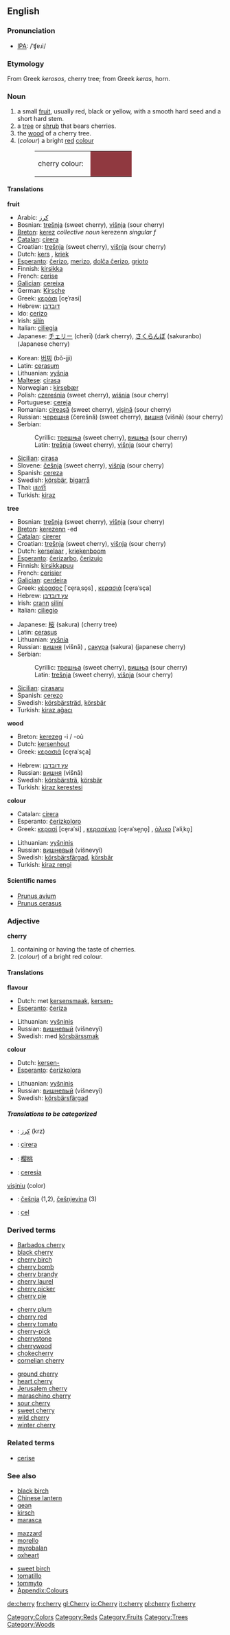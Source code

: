 {{wikipedia}}
==English==

===Pronunciation===
*[[IPA]]: /ˈʧɐɹi/

===Etymology===
From Greek ''kerosos'', cherry tree; from Greek ''keras'', horn.

===Noun===
{{en-noun-reg}}

#<!--NFruit-->a small [[fruit]], usually red, black or yellow, with a smooth hard seed and a short hard stem.
#<!--NTree-->a [[tree]] or [[shrub]] that bears cherries.
#<!--NWood-->the [[wood]] of a cherry tree.
#<!--NColour-->(''colour'') a bright [[red]] [[color|colour]]
#:<table><tr><td>cherry colour: &nbsp;</td><td bgcolor="#903940" width="80">&nbsp; </td></tr></table>

====Translations====
<!--NFruit-->'''fruit'''
{{top}}
*Arabic: [[كرز]] {{f}}
*Bosnian: [[trešnja#Bosnian|trešnja]] {{f}} (sweet cherry), [[višnja#Bosnian|višnja]] {{f}} (sour cherry)
*[[Breton]]: [[kerez]] ''collective noun'' kerezenn ''singular f'' 
*[[Catalan]]: [[cirera]] {{f}}
*Croatian: [[trešnja#Croatian|trešnja]] {{f}} (sweet cherry), [[višnja#Croatian|višnja]] {{f}} (sour cherry)
*Dutch: [[kers]] {{f}}, [[kriek]] {{f}}
*[[Esperanto]]: [[ĉerizo]], [[merizo]], [[dolĉa ĉerizo]], [[grioto]]
*Finnish: [[kirsikka]]
*French: [[cerise]] {{f}}
*[[Galician]]: [[cereixa]] {{f}}
*German: [[Kirsche]] {{f}}
*Greek: [[κεράσι]] [ce̞ˈrasi] {{n}}
*Hebrew: [[דובדבן]]
*Ido: [[cerizo]]
*Irish: [[silín]] {{m}}
*Italian: [[ciliegia]] {{f}}
*Japanese: [[チェリー]] (cherī) (dark cherry), [[さくらんぼ]] (sakuranbo) (Japanese cherry)
{{mid}}
*Korean: [[버찌]] (bŏ-jji)
*Latin: [[cerasum]] {{n}}
*Lithuanian: [[vyšnia]] {{f}}
*[[Maltese]]: [[cirasa]] {{f}}
*Norwegian<!--do not wikify-->: [[kirsebær]]
*Polish: [[czereśnia]] {{f}} (sweet cherry), [[wiśnia]] {{f}} (sour cherry)
*Portuguese: [[cereja]] {{f}}
*Romanian: [[cireaşă]] {{f}} (sweet cherry), [[vişină]] {{f}} (sour cherry)
*Russian: [[черешня]] (čerešnǎ) {{f}} (sweet cherry), [[вишня]] (višnǎ) {{f}} (sour cherry)
*Serbian: 
*:Cyrillic: [[трешња#Serbian|трешња]] {{f}} (sweet cherry), [[вишња#Serbian|вишња]] {{f}} (sour cherry)
*:Latin: [[trešnja#Serbian|trešnja]] {{f}} (sweet cherry), [[višnja#Serbian|višnja]] {{f}} (sour cherry)
*[[Sicilian]]: [[cirasa]] {{f}}
*Slovene: [[češnja]] {{f}} (sweet cherry), [[višnja]] {{f}} (sour cherry)
*Spanish: [[cereza]] {{f}}
*Swedish: [[körsbär]], [[bigarrå]]
*Thai: [[เชอร์รี่]]
*Turkish: [[kiraz]]
{{bottom}}

<!--NTree-->'''tree'''
{{top}}
*Bosnian: [[trešnja#Bosnian|trešnja]] {{f}} (sweet cherry), [[višnja#Bosnian|višnja]] {{f}} (sour cherry)
*[[Breton]]: [[kerezenn]] {{f}} -ed {{p}} 
*[[Catalan]]: [[cirerer]] {{m}}
*Croatian: [[trešnja#Croatian|trešnja]] {{f}} (sweet cherry), [[višnja#Croatian|višnja]] {{f}} (sour cherry)
*Dutch: [[kerselaar]] {{m}}, [[kriekenboom]] {{f}}
*[[Esperanto]]: [[ĉerizarbo]], [[ĉerizujo]]
*Finnish: [[kirsikkapuu]]
*French: [[cerisier]] {{m}}
*[[Galician]]: [[cerdeira]] {{f}}
*Greek: [[κέρασος]] [ˈce̞raˌso̞s] {{f}}, [[κερασιά]] [ce̞raˈsça] {{f}}
*Hebrew: [[עץ דובדבן]]
*Irish: [[crann]] [[silíní]] {{m}}
*Italian: [[ciliegio]] {{m}}
{{mid}}
*Japanese: [[桜]] (sakura) (cherry tree)
*Latin: [[cerasus]] {{f}}
*Lithuanian: [[vyšnia]] {{f}}
*Russian: [[вишня]] (višnǎ) {{f}}, [[сакура]] (sakura) {{f}} (japanese cherry)
*Serbian: 
*:Cyrillic: [[трешња#Serbian|трешња]] {{f}} (sweet cherry), [[вишња#Serbian|вишња]] {{f}} (sour cherry)
*:Latin: [[trešnja#Serbian|trešnja]] {{f}} (sweet cherry), [[višnja#Serbian|višnja]] {{f}} (sour cherry)
*[[Sicilian]]: [[cirasaru]] {{m}}
*Spanish: [[cerezo]] {{m}}
*Swedish: [[körsbärsträd]], [[körsbär]]
*Turkish: [[kiraz ağacı]]
{{bottom}}

<!--NWood-->'''wood'''
{{top}}
*Breton: [[kerezeg]] {{f}} -i / -où {{p}}
*Dutch: [[kersenhout]] {{n}}
*Greek: [[κερασιά]] [ce̞raˈsça] {{f}}
{{mid}}
*Hebrew: [[עץ דובדבן]]
*Russian: [[вишня]] (višnǎ) {{f}}
*Swedish: [[körsbärsträ]], [[körsbär]]
*Turkish: [[kiraz kerestesi]]
{{bottom}}

<!--NColour-->'''colour'''
{{top}}
*Catalan: [[cirera]] {{f}}
*Esperanto: [[ĉerizkoloro]]
*Greek: [[κερασί]] [ce̞raˈsi] {{n}}, [[κερασένιο]] [ce̞raˈse̞ɲo̞] {{n}}, [[άλικο]] [ˈaliˌko̞] {{n}}
{{mid}}
*Lithuanian: [[vyšninis]] {{m}}
*Russian: [[вишневый]] (višnevyĭ)
*Swedish: [[körsbärsfärgad]], [[körsbär]]
*Turkish: [[kiraz rengi]]
{{bottom}}

====Scientific names====
*[[Prunus avium]]
*[[Prunus cerasus]]

===Adjective===
'''cherry'''

#<!--AdjFlavour-->containing or having the taste of cherries.
#<!--AdjColour-->(''colour'') of a bright red colour.

====Translations====
<!--AdjFlavour-->'''flavour'''
{{top}}
*Dutch: met [[kersensmaak]], [[kersen-]]
*[[Esperanto]]: [[ĉeriza]]
{{mid}}
*Lithuanian: [[vyšninis]] {{m}}
*Russian: [[вишневый]] (višnevyĭ)
*Swedish: med [[körsbärssmak]]
{{bottom}}

<!--AdjColour-->'''colour'''
{{top}}
*Dutch: [[kersen-]]
*[[Esperanto]]: [[ĉerizkolora]]
{{mid}}
*Lithuanian: [[vyšninis]] {{m}}
*Russian: [[вишневый]] (višnevyĭ)
*Swedish: [[körsbärsfärgad]]
{{bottom}}

=====Translations to be categorized=====
{{checktrans}}
<!--Remove this section once all of the translations below have been moved into the tables above.-->
*{{ttbc|Arabic}}: [[كرز]] (krz)
*{{ttbc|Catalan}}: [[cirera]] {{f}}
*{{ttbc|Chinese}}: [[樱桃]]
*{{ttbc|Interlingua}}: [[ceresia]]
[[vişiniu]] (color)
*{{ttbc|Slovenian}}: [[češǌa]] {{f}} (1,2), [[češǌevina]] {{f}} (3)
*{{ttbc|Volapük}}: [[cel]]

===Derived terms===
{{top3}}
*[[Barbados cherry]]
*[[black cherry]]
*[[cherry birch]]
*[[w:cherry bomb|cherry bomb]]
*[[cherry brandy]]
*[[cherry laurel]]
*[[w:cherry picker|cherry picker]]
*[[w:cherry pie|cherry pie]]
{{mid3}}
*[[cherry plum]]
*[[cherry red]]
*[[w:cherry tomato|cherry tomato]]
*[[cherry-pick]]
*[[cherrystone]]
*[[cherrywood]]
*[[chokecherry]]
*[[cornelian cherry]]
{{mid3}}
*[[ground cherry]]
*[[heart cherry]]
*[[Jerusalem cherry]]
*[[maraschino cherry]]
*[[sour cherry]]
*[[sweet cherry]]
*[[wild cherry]]
*[[winter cherry]]
{{bottom}}

===Related terms===
*[[cerise]]

===See also===
{{top3}}
*[[black birch]]
*[[Chinese lantern]]
*[[gean]]
*[[kirsch]]
*[[marasca]]
{{mid3}}
*[[mazzard]]
*[[morello]]
*[[myrobalan]]
*[[oxheart]]
{{mid3}}
*[[sweet birch]]
*[[tomatillo]]
*[[tommyto]]
*[[Wiktionary_Appendix:Colours|Appendix:Colours]]
{{bottom}}

[[Category:Colors]]
[[Category:Reds]]
[[Category:Fruits]]
[[Category:Trees]]
[[Category:Woods]]

[[de:cherry]]
[[fr:cherry]]
[[gl:Cherry]]
[[io:Cherry]]
[[it:cherry]]
[[pl:cherry]]
[[fi:cherry]]